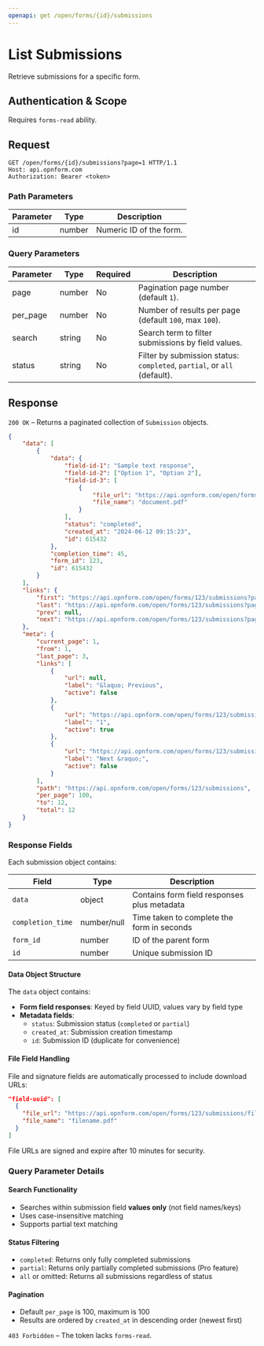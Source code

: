 ```yaml
---
openapi: get /open/forms/{id}/submissions
---
```


# List Submissions

Retrieve submissions for a specific form.

## Authentication & Scope

Requires `forms-read` ability.

## Request

```http
GET /open/forms/{id}/submissions?page=1 HTTP/1.1
Host: api.opnform.com
Authorization: Bearer <token>
```

### Path Parameters

| Parameter | Type   | Description             |
| --------- | ------ | ----------------------- |
| id        | number | Numeric ID of the form. |

### Query Parameters

| Parameter | Type   | Required | Description                                                              |
| --------- | ------ | -------- | ------------------------------------------------------------------------ |
| page      | number | No       | Pagination page number (default `1`).                                    |
| per_page  | number | No       | Number of results per page (default `100`, max `100`).                   |
| search    | string | No       | Search term to filter submissions by field values.                       |
| status    | string | No       | Filter by submission status: `completed`, `partial`, or `all` (default). |

## Response

`200 OK` – Returns a paginated collection of `Submission` objects.

```json
{
    "data": [
        {
            "data": {
                "field-id-1": "Sample text response",
                "field-id-2": ["Option 1", "Option 2"],
                "field-id-3": [
                    {
                        "file_url": "https://api.opnform.com/open/forms/123/submissions/file/document.pdf?expires=1756808073&signature=abc123...",
                        "file_name": "document.pdf"
                    }
                ],
                "status": "completed",
                "created_at": "2024-06-12 09:15:23",
                "id": 615432
            },
            "completion_time": 45,
            "form_id": 123,
            "id": 615432
        }
    ],
    "links": {
        "first": "https://api.opnform.com/open/forms/123/submissions?page=1",
        "last": "https://api.opnform.com/open/forms/123/submissions?page=3",
        "prev": null,
        "next": "https://api.opnform.com/open/forms/123/submissions?page=2"
    },
    "meta": {
        "current_page": 1,
        "from": 1,
        "last_page": 3,
        "links": [
            {
                "url": null,
                "label": "&laquo; Previous",
                "active": false
            },
            {
                "url": "https://api.opnform.com/open/forms/123/submissions?page=1",
                "label": "1",
                "active": true
            },
            {
                "url": "https://api.opnform.com/open/forms/123/submissions?page=2",
                "label": "Next &raquo;",
                "active": false
            }
        ],
        "path": "https://api.opnform.com/open/forms/123/submissions",
        "per_page": 100,
        "to": 12,
        "total": 12
    }
}
```

### Response Fields

Each submission object contains:

| Field             | Type        | Description                                 |
| ----------------- | ----------- | ------------------------------------------- |
| `data`            | object      | Contains form field responses plus metadata |
| `completion_time` | number/null | Time taken to complete the form in seconds  |
| `form_id`         | number      | ID of the parent form                       |
| `id`              | number      | Unique submission ID                        |

#### Data Object Structure

The `data` object contains:

-   **Form field responses**: Keyed by field UUID, values vary by field type
-   **Metadata fields**:
    -   `status`: Submission status (`completed` or `partial`)
    -   `created_at`: Submission creation timestamp
    -   `id`: Submission ID (duplicate for convenience)

#### File Field Handling

File and signature fields are automatically processed to include download URLs:

```json
"field-uuid": [
  {
    "file_url": "https://api.opnform.com/open/forms/123/submissions/file/filename.pdf?expires=1756808073&signature=abc123...",
    "file_name": "filename.pdf"
  }
]
```

<Note>File URLs are signed and expire after 10 minutes for security.</Note>

### Query Parameter Details

#### Search Functionality

-   Searches within submission field **values only** (not field names/keys)
-   Uses case-insensitive matching
-   Supports partial text matching

#### Status Filtering

-   `completed`: Returns only fully completed submissions
-   `partial`: Returns only partially completed submissions (Pro feature)
-   `all` or omitted: Returns all submissions regardless of status

#### Pagination

-   Default `per_page` is 100, maximum is 100
-   Results are ordered by `created_at` in descending order (newest first)

`403 Forbidden` – The token lacks `forms-read`.
